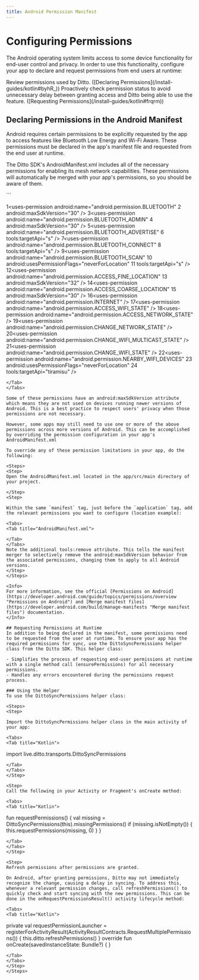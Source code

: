 ```yaml
---
title: Android Permission Manifest
---
```


# Configuring Permissions

The Android operating system limits access to some device functionality for end-user control and privacy. In order to use this functionality, configure your app to declare and request permissions from end users at runtime:

<Steps>
<Step>
Review permissions used by Ditto. ([Declaring Permissions](/install-guides/kotlin#byhR_))
</Step>
<Step>
Proactively check permission status to avoid unnecessary delay between granting access and Ditto being able to use the feature. ([Requesting Permissions](/install-guides/kotlin#frqrm))
</Step>
</Steps>

## Declaring Permissions in the Android Manifest

Android requires certain permissions to be explicitly requested by the app to access features like Bluetooth Low Energy and Wi-Fi Aware. These permissions must be declared in the app's manifest file and requested from the end user at runtime.

The Ditto SDK's AndroidManifest.xml includes all of the necessary permissions for enabling its mesh network capabilities. These permissions will automatically be merged with your app's permissions, so you should be aware of them.

<Tabs>
<Tab title="AndroidManifest.xml">
```

1<uses-permission android:name\="android.permission.BLUETOOTH" 2 android:maxSdkVersion\="30" /> 3<uses-permission android:name\="android.permission.BLUETOOTH_ADMIN" 4 android:maxSdkVersion\="30" /> 5<uses-permission android:name\="android.permission.BLUETOOTH_ADVERTISE" 6 tools:targetApi\="s" /> 7<uses-permission android:name\="android.permission.BLUETOOTH_CONNECT" 8 tools:targetApi\="s" /> 9<uses-permission android:name\="android.permission.BLUETOOTH_SCAN" 10 android:usesPermissionFlags\="neverForLocation" 11 tools:targetApi\="s" /> 12<uses-permission android:name\="android.permission.ACCESS_FINE_LOCATION" 13 android:maxSdkVersion\="32" /> 14<uses-permission android:name\="android.permission.ACCESS_COARSE_LOCATION" 15 android:maxSdkVersion\="30" /> 16<uses-permission android:name\="android.permission.INTERNET" /> 17<uses-permission android:name\="android.permission.ACCESS_WIFI_STATE" /> 18<uses-permission android:name\="android.permission.ACCESS_NETWORK_STATE" /> 19<uses-permission android:name\="android.permission.CHANGE_NETWORK_STATE" /> 20<uses-permission android:name\="android.permission.CHANGE_WIFI_MULTICAST_STATE" /> 21<uses-permission android:name\="android.permission.CHANGE_WIFI_STATE" /> 22<uses-permission android:name\="android.permission.NEARBY_WIFI_DEVICES" 23 android:usesPermissionFlags\="neverForLocation" 24 tools:targetApi\="tiramisu" />

```
</Tab>
</Tabs>

Some of these permissions have an android:maxSdkVersion attribute which means they are not used on devices running newer versions of Android. This is a best practice to respect users' privacy when those permissions are not necessary.

However, some apps may still need to use one or more of the above permissions across more versions of Android. This can be accomplished by overriding the permission configuration in your app's AndroidManifest.xml

To override any of these permission limitations in your app, do the following:

<Steps>
<Step>
Open the AndroidManifest.xml located in the app/src/main directory of your project.

</Step>
<Step>

Within the same `manifest` tag, just before the `application` tag, add the relevant permissions you want to configure (location example):

<Tabs>
<Tab title="AndroidManifest.xml">
```

<uses-permission android:name="android.permission.ACCESS\_FINE\_LOCATION" tools:remove="android:maxSdkVersion" /> <uses-permission android:name="android.permission.ACCESS\_COARSE\_LOCATION" tools:remove="android:maxSdkVersion" />

```
</Tab>
</Tabs>
Note the additional tools:remove attribute. This tells the manifest merger to selectively remove the android:maxSdkVersion behavior from the associated permissions, changing them to apply to all Android versions.
</Step>
</Steps>

<Info>
For more information, see the official [Permissions on Android](https://developer.android.com/guide/topics/permissions/overview "Permissions on Android") and [Merge manifest files](https://developer.android.com/build/manage-manifests "Merge manifest files") documentation.
</Info>

## Requesting Permissions at Runtime
In addition to being declared in the manifest, some permissions need to be requested from the user at runtime. To ensure your app has the required permissions for sync, use the DittoSyncPermissions helper class from the Ditto SDK. This helper class:

- Simplifies the process of requesting end-user permissions at runtime with a single method call (ensurePermissions) for all necessary permissions.
- Handles any errors encountered during the permissions request process.

### Using the Helper
To use the DittoSyncPermissions helper class:

<Steps>
<Step>

Import the DittoSyncPermissions helper class in the main activity of your app:

<Tabs>
<Tab title="Kotlin">
```

import live.ditto.transports.DittoSyncPermissions
```
</Tab>
</Tabs>
</Step>

<Step>
Call the following in your Activity or Fragment's onCreate method:

<Tabs>
<Tab title="Kotlin">
```
fun requestPermissions() { val missing = DittoSyncPermissions(this).missingPermissions() if (missing.isNotEmpty()) { this.requestPermissions(missing, 0) } }
```
</Tab>
</Tabs>
</Step>

<Step>
Refresh permissions after permissions are granted.

On Android, after granting permissions, Ditto may not immediately recognize the change, causing a delay in syncing. To address this, whenever a relevant permission changes, call refreshPermissions() to quickly check and start syncing with the new permissions. This can be done in the onRequestPermissionsResult() activity lifecycle method:

<Tabs>
<Tab title="Kotlin">
```
private val requestPermissionLauncher = registerForActivityResult(ActivityResultContracts.RequestMultiplePermissions()) { this.ditto.refreshPermissions() } override fun onCreate(savedInstanceState: Bundle?) { }
```
</Tab>
</Tabs>
</Step>
</Steps>

